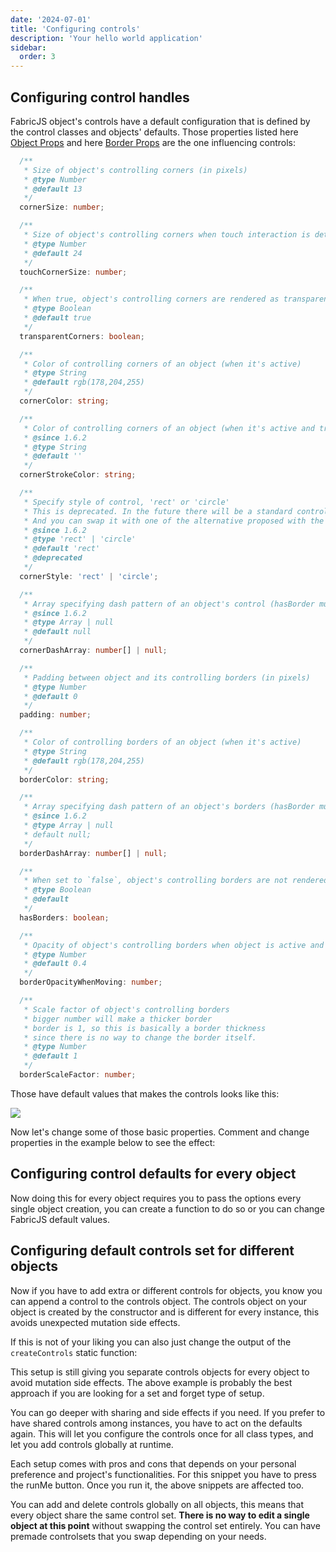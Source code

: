 ```yaml
---
date: '2024-07-01'
title: 'Configuring controls'
description: 'Your hello world application'
sidebar:
  order: 3
---
```



## Configuring control handles

FabricJS object's controls have a default configuration that is defined by the control classes and objects' defaults.
Those properties listed here [Object Props](https://github.com/fabricjs/fabric.js/blob/master/src/shapes/Object/types/ObjectProps.ts) and here [Border Props](https://github.com/fabricjs/fabric.js/blob/master/src/shapes/Object/types/BorderProps.ts) are the one influencing controls:

```ts
  /**
   * Size of object's controlling corners (in pixels)
   * @type Number
   * @default 13
   */
  cornerSize: number;

  /**
   * Size of object's controlling corners when touch interaction is detected
   * @type Number
   * @default 24
   */
  touchCornerSize: number;

  /**
   * When true, object's controlling corners are rendered as transparent inside (i.e. stroke instead of fill)
   * @type Boolean
   * @default true
   */
  transparentCorners: boolean;

  /**
   * Color of controlling corners of an object (when it's active)
   * @type String
   * @default rgb(178,204,255)
   */
  cornerColor: string;

  /**
   * Color of controlling corners of an object (when it's active and transparentCorners false)
   * @since 1.6.2
   * @type String
   * @default ''
   */
  cornerStrokeColor: string;

  /**
   * Specify style of control, 'rect' or 'circle'
   * This is deprecated. In the future there will be a standard control render
   * And you can swap it with one of the alternative proposed with the control api
   * @since 1.6.2
   * @type 'rect' | 'circle'
   * @default 'rect'
   * @deprecated
   */
  cornerStyle: 'rect' | 'circle';

  /**
   * Array specifying dash pattern of an object's control (hasBorder must be true)
   * @since 1.6.2
   * @type Array | null
   * @default null
   */
  cornerDashArray: number[] | null;

  /**
   * Padding between object and its controlling borders (in pixels)
   * @type Number
   * @default 0
   */
  padding: number;

  /**
   * Color of controlling borders of an object (when it's active)
   * @type String
   * @default rgb(178,204,255)
   */
  borderColor: string;

  /**
   * Array specifying dash pattern of an object's borders (hasBorder must be true)
   * @since 1.6.2
   * @type Array | null
   * default null;
   */
  borderDashArray: number[] | null;

  /**
   * When set to `false`, object's controlling borders are not rendered
   * @type Boolean
   * @default
   */
  hasBorders: boolean;

  /**
   * Opacity of object's controlling borders when object is active and moving
   * @type Number
   * @default 0.4
   */
  borderOpacityWhenMoving: number;

  /**
   * Scale factor of object's controlling borders
   * bigger number will make a thicker border
   * border is 1, so this is basically a border thickness
   * since there is no way to change the border itself.
   * @type Number
   * @default 1
   */
  borderScaleFactor: number;
```

Those have default values that makes the controls looks like this:

![](/article_assets/default_controls.png)

Now let's change some of those basic properties.
Comment and change properties in the example below to see the effect:

<CodeEditor code={code1} canvasId="c" client:idle canvasDown >
  <canvas  width="400" height="200" id="c"></canvas>
</CodeEditor>

## Configuring control defaults for every object

Now doing this for every object requires you to pass the options every single object creation, you can create a function to do so or you can change FabricJS default values.

<CodeEditor code={code2} canvasId="d" client:idle canvasDown >
  <canvas  width="400" height="200" id="d"></canvas>
</CodeEditor>

## Configuring default controls set for different objects

Now if you have to add extra or different controls for objects, you know you can append a control to the controls object.
The controls object on your object is created by the constructor and is different for every instance, this avoids unexpected mutation side effects.

<CodeEditor code={code3} canvasId="e" client:idle canvasDown >
  <canvas  width="400" height="200" id="e"></canvas>
</CodeEditor>

If this is not of your liking you can also just change the output of the `createControls` static function:

<CodeEditor code={code4} canvasId="f" client:idle canvasDown >
  <canvas  width="400" height="200" id="f"></canvas>
</CodeEditor>

This setup is still giving you separate controls objects for every object to avoid mutation side effects.
The above example is probably the best approach if you are looking for a set and forget type of setup.


You can go deeper with sharing and side effects if you need.
If you prefer to have shared controls among instances, you have to act on the defaults again.
This will let you configure the controls once for all class types, and let you add controls globally at runtime.

Each setup comes with pros and cons that depends on your personal preference and project's functionalities.
For this snippet you have to press the runMe button. Once you run it, the above snippets are affected too.

<CodeEditor code={code5} canvasId="g" client:idle autoRun={false} canvasDown >
  <canvas  width="400" height="200" id="g"></canvas>
</CodeEditor>

You can add and delete controls globally on all objects, this means that every object share the same control set.
**There is no way to edit a single object at this point** without swapping the control set entirely.
You can have premade controlsets that you swap depending on your needs.


